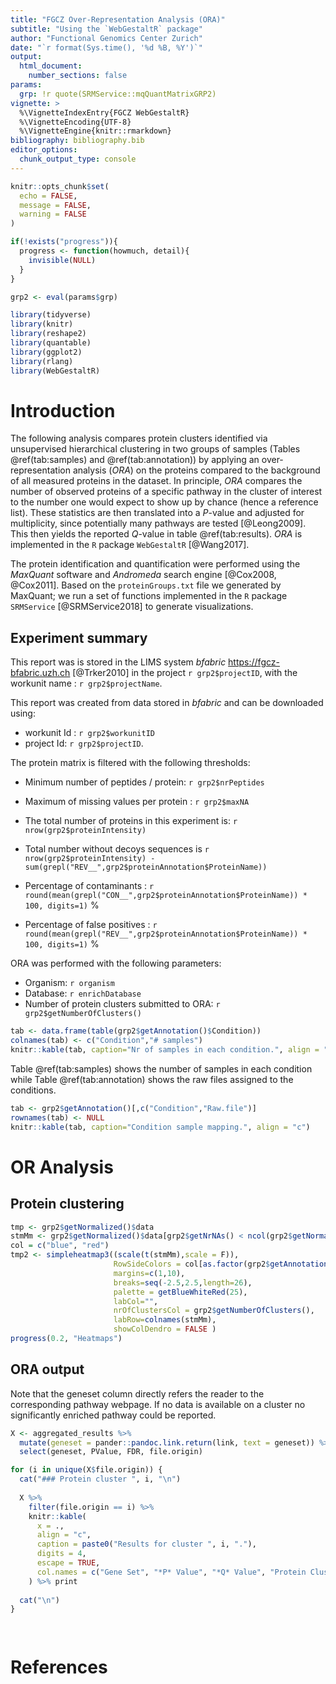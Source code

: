 ```yaml
---
title: "FGCZ Over-Representation Analysis (ORA)"
subtitle: "Using the `WebGestaltR` package"
author: "Functional Genomics Center Zurich"
date: "`r format(Sys.time(), '%d %B, %Y')`"
output:
  html_document: 
    number_sections: false
params:
  grp: !r quote(SRMService::mqQuantMatrixGRP2)
vignette: >
  %\VignetteIndexEntry{FGCZ WebGestaltR}
  %\VignetteEncoding{UTF-8}
  %\VignetteEngine{knitr::rmarkdown}
bibliography: bibliography.bib
editor_options: 
  chunk_output_type: console
---
```


```r
knitr::opts_chunk$set(
  echo = FALSE,
  message = FALSE,
  warning = FALSE
)

if(!exists("progress")){
  progress <- function(howmuch, detail){
    invisible(NULL)
  }
}

grp2 <- eval(params$grp)

library(tidyverse)
library(knitr)
library(reshape2)
library(quantable)
library(ggplot2)
library(rlang)
library(WebGestaltR)
```

# Introduction

The following analysis compares protein clusters identified via unsupervised hierarchical clustering in two groups of samples (Tables \@ref(tab:samples) and \@ref(tab:annotation)) by applying an over-representation analysis (*ORA*) on the proteins compared to the background of all measured proteins in the dataset. In principle, *ORA* compares the number of observed proteins of a specific pathway in the cluster of interest to the number one would expect to show up by chance (hence a reference list). These statistics are then translated into a *P*-value and adjusted for multiplicity, since potentially many pathways are tested [@Leong2009]. This then yields the reported *Q*-value in table \@ref(tab:results). *ORA* is implemented in the `R` package `WebGestaltR` [@Wang2017].


The protein identification and quantification were performed using the _MaxQuant_ software and _Andromeda_ search engine [@Cox2008, @Cox2011]. Based on the  `proteinGroups.txt`  file we generated by MaxQuant; we run a set of functions implemented in the `R` package `SRMService` [@SRMService2018] to generate visualizations.


## Experiment summary


This report was is stored in the LIMS system _bfabric_ <https://fgcz-bfabric.uzh.ch> [@Trker2010] in the project `r grp2$projectID`, with the workunit name : `r grp2$projectName`.

This report was created from data stored in _bfabric_ and can be downloaded using:

- workunit Id : `r grp2$workunitID`
- project Id: `r grp2$projectID`.


The protein matrix is filtered with the following thresholds:

- Minimum number of peptides / protein: `r grp2$nrPeptides`
- Maximum of missing values per protein : `r grp2$maxNA`


- The total number of proteins in this experiment is: `r nrow(grp2$proteinIntensity)` 
- Total number without decoys sequences is `r nrow(grp2$proteinIntensity) -  sum(grepl("REV__",grp2$proteinAnnotation$ProteinName))` 


- Percentage of contaminants : `r round(mean(grepl("CON__",grp2$proteinAnnotation$ProteinName)) * 100, digits=1)` %
- Percentage of false positives : `r round(mean(grepl("REV__",grp2$proteinAnnotation$ProteinName)) * 100, digits=1)` %

ORA was performed with the following parameters:

- Organism: `r organism`
- Database: `r enrichDatabase`
- Number of protein clusters submitted to ORA: `r grp2$getNumberOfClusters()`

```r
tab <- data.frame(table(grp2$getAnnotation()$Condition))
colnames(tab) <- c("Condition","# samples")
knitr::kable(tab, caption="Nr of samples in each condition.", align = "c")
```

Table \@ref(tab:samples) shows the number of samples in each condition while Table \@ref(tab:annotation) shows the raw files assigned to the conditions.

```r
tab <- grp2$getAnnotation()[,c("Condition","Raw.file")]
rownames(tab) <- NULL
knitr::kable(tab, caption="Condition sample mapping.", align = "c")
```

\pagebreak

# OR Analysis

## Protein clustering

```r
tmp <- grp2$getNormalized()$data
stmMm <- grp2$getNormalized()$data[grp2$getNrNAs() < ncol(grp2$getNormalized()$data)/2,]
col = c("blue", "red")
tmp2 <- simpleheatmap3((scale(t(stmMm),scale = F)),
                       RowSideColors = col[as.factor(grp2$getAnnotation()$Condition)],
                       margins=c(1,10),
                       breaks=seq(-2.5,2.5,length=26),
                       palette = getBlueWhiteRed(25),
                       labCol="",
                       nrOfClustersCol = grp2$getNumberOfClusters(),
                       labRow=colnames(stmMm),
                       showColDendro = FALSE )
progress(0.2, "Heatmaps")
```

## ORA output {.tabset .tabset-pills}

Note that the geneset column directly refers the reader to the corresponding pathway webpage. If no data is available on a cluster no significantly enriched pathway could be reported.

```r
X <- aggregated_results %>%
  mutate(geneset = pander::pandoc.link.return(link, text = geneset)) %>%
  select(geneset, PValue, FDR, file.origin)

for (i in unique(X$file.origin)) {
  cat("### Protein cluster ", i, "\n")
  
  X %>% 
    filter(file.origin == i) %>%
    knitr::kable(
      x = .,
      align = "c",
      caption = paste0("Results for cluster ", i, "."),
      digits = 4,
      escape = TRUE,
      col.names = c("Gene Set", "*P* Value", "*Q* Value", "Protein Cluster")
    ) %>% print
  
  cat("\n")
}

  
```

\pagebreak

# References
